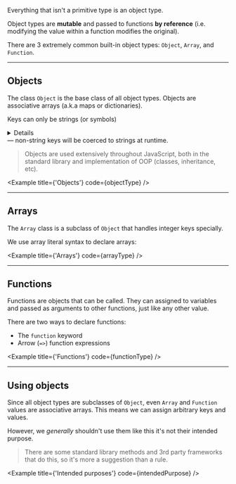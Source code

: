 
Everything that isn't a primitive type is an object type.

Object types are **mutable** and passed to functions **by reference** (i.e. modifying the value within a function modifies the original).

There are 3 extremely common built-in object types: `Object`, `Array`, and `Function`.

---

## Objects

The class `Object` is the base class of all object types. Objects are associative arrays (a.k.a maps or dictionaries).

Keys can only be strings (or symbols)<Details condition={IS_TYPESCRIPT}>, although we can restrict the set of allowed keys (e.g. to numbers) using type annotations</Details> — non-string keys will be coerced to strings at runtime.

> Objects are used extensively throughout JavaScript, both in the standard library and implementation of OOP (classes, inheritance, etc).

<Example title={'Objects'} code={objectType} />

---

## Arrays

The `Array` class is a subclass of `Object` that handles integer keys specially.

We use array literal syntax to declare arrays:

<Example title={'Arrays'} code={arrayType} />

---

## Functions

Functions are objects that can be called. They can assigned to variables and passed as arguments to other functions, just like any other value.

There are two ways to declare functions:

- The `function` keyword
- Arrow (`=>`) function expressions

<Example title={'Functions'} code={functionType} />

---

## Using objects

Since all object types are subclasses of `Object`, even `Array` and `Function` values are associative arrays. This means we can assign arbitrary keys and values.

However, we _generally_ shouldn't use them like this it's not their intended purpose.

> There are some standard library methods and 3rd party frameworks that do this, so it's more a suggestion than a rule.

<Example title={'Intended purposes'} code={intendedPurpose} />
